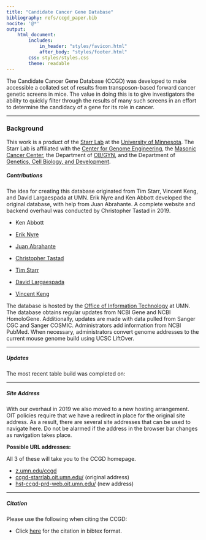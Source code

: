 ```yaml
---
title: "Candidate Cancer Gene Database"
bibliography: refs/ccgd_paper.bib
nocite: '@*'
output:
    html_document:
        includes:
            in_header: "styles/favicon.html"
            after_body: "styles/footer.html"
        css: styles/styles.css
        theme: readable
---
```


The Candidate Cancer Gene Database (CCGD) was developed to make accessible a collated set of results from transposon-based forward cancer genetic screens in mice. The value in doing this is to give investigators the ability to quickly filter through the results of many such screens in an effort to determine the candidacy of a gene for its role in cancer.

***

### Background

This work is a product of the [Starr Lab](http://www.med.umn.edu/starrlab/) at the [University of Minnesota](http://www.umn.edu/). The Starr Lab is affiliated with the [Center for Genome Engineering](http://www.cge.umn.edu/), the [Masonic Cancer Center](http://www.cancer.umn.edu/), the Department of [OB/GYN](http://www.obgyn.umn.edu/), and the Department of [Genetics, Cell Biology, and Development](http://www.cbs.umn.edu/gcd/).

##### Contributions

The idea for creating this database originated from Tim Starr, Vincent Keng, and David Largaespada at UMN. Erik Nyre and Ken Abbott developed the original database, with help from Juan Abrahante. A complete website and backend overhaul was conducted by Christopher Tastad in 2019.

* Ken Abbott
* [Erik Nyre](https://www.dorsey.com/people/n/nyre-erik)
* [Juan Abrahante](https://research.umn.edu/units/umii/about-us/staff-directory/juan-e-abrahante-phd)
* [Christopher Tastad](https://github.com/ctastad)

* [Tim Starr](https://med.umn.edu/bio/obgyn-faculty/tim-starr)
* [David Largaespada](https://www.pediatrics.umn.edu/bio/largaespada-lab-members/david-largaespada)
* [Vincent Keng](https://www.polyu.edu.hk/abct/en/staff/academic_staff/index.php?id=wvkeng)


The database is hosted by the [Office of Information Technology](https://it.umn.edu/office-information-technology) at UMN. The database obtains regular updates from NCBI Gene and NCBI HomoloGene. Additionally, updates are made with data pulled from Sanger CGC and Sanger COSMIC. Administrators add information from NCBI PubMed. When necessary, administrators convert genome addresses to the current mouse genome build using UCSC LiftOver.

***

##### Updates

The most recent table build was completed on:

<object type="text/html"
        height=40px
        data="build_date.txt"></object>

***

##### Site Address

With our overhaul in 2019 we also moved to a new hosting arrangement. OIT policies require that we have a redirect in place for the original site address. As a result, there are several site addresses that can be used to navigate here. Do not be alarmed if the address in the browser bar changes as navigation takes place.

**Possible URL addresses:**

All 3 of these will take you to the CCGD homepage.

* [z.umn.edu/ccgd]()
* [ccgd-starrlab.oit.umn.edu/]() (original address)
* [hst-ccgd-prd-web.oit.umn.edu/]() (new address)

***

##### Citation

Please use the following when citing the CCGD:

* Click <a href="refs/ccgd_paper.bib" download>here</a> for the citation in bibtex format.

